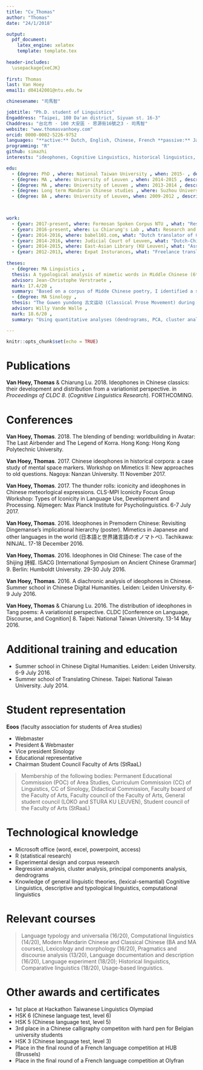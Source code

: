 ```yaml
---
title: "Cv_Thomas"
author: "Thomas"
date: "24/1/2018"

output:
  pdf_document:
    latex_engine: xelatex
    template: template.tex
    
header-includes: 
  \usepackage{xeCJK}    
    
first: Thomas
last: Van Hoey
email1: d04142001@ntu.edu.tw

chinesename: "司馬智"

jobtitle: "Ph.D. student of Linguistics"
Engaddress: "Taipei, 100 Da'an district, Siyuan st. 16-3"
Chaddress: "台北市 · 100 大安區 · 思源街16號之3 · 司馬智"
website: "www.thomasvanhoey.com"
orcid: 0000-0002-5226-9752
languages: "**active:** Dutch, English, Chinese, French **passive:** Japanese, German **notions:** Bunun" 
programming: "R"
github: simazhi
interests: "ideophones, Cognitive Linguistics, historical linguistics, Chinese, Cognitive Semantics"

edu:
  - {degree: PhD , where: National Taiwan University , when: 2015- , description_1: "student in Linguistics" , beurs: "Research Fellowship for Outstanding International Doctoral Students" }
  - {degree: MA , where: University of Leuven , when: 2014-2015 , description_1: "in Linguistics, magna cum laude", thesis: "Thesis: *A typological analysis of mimetic words in Middle Chinese (6th-12th cent.)*"}
  - {degree: MA , where: University of Leuven , when: 2013-2014 , description_1: "in Sinology, magna cum laude", thesis: "Thesis: *The Guwen yundong 古文运动 (Classical Prose Movement) during Tang and Song: Ideological as well as Stylistic Innovation?*"}
  - {degree: Long term Mandarin Chinese studies , where: Suzhou University , when: 2012-2013 , beurs: "scholarship from the Hanban"}
  - {degree: BA , where: University of Leuven, when: 2009-2012 , description_1: "in Sinology, cum laude"}
  


work:
  - {year: 2017-present, where: Formosan Spoken Corpus NTU , what: "Research Assistant: Fieldwork"}
  - {year: 2016-present, where: Lu Chiarung's Lab , what: Research and Teaching Assistant}
  - {year: 2014-2016, where: babel101.com, what: "Dutch translator of Chinese short stories"}
  - {year: 2014-2016, where: Judicial Court of Leuven, what: "Dutch-Chinese translator and interpreter"}
  - {year: 2014-2015, where: East-Asian Library (KU Leuven), what: "Assistant"}
  - {year: 2012-2013, where: Expat Insturances, what: "Freelance translator Dutch-Chinese"}
  
theses:
  - {degree: MA Linguistics , 
  thesis: A typological analysis of mimetic words in Middle Chinese (6th-12th cent.) , 
  advisor: Jean-Christophe Verstraete , 
  mark: 17.4/20 , 
  summary: "Based on a corpus of Midde Chinese poetry, I identified a set of mimetic words in Middle Chinese. I worked on an analysis of their morphological, phonological, syntactical and semantical properties, against a typological background."}
  - {degree: MA Sinology ,
  thesis: "The Guwen yundong 古文运动 (Classical Prose Movement) during Tang and Song: Ideological as well as Stylistic Innovation?" ,
  advisor: Willy Vande Walle , 
  mark: 18.6/20 , 
  summary: "Using quantitative analyses (dendrograms, PCA, cluster analysis), I verified which authors were stylistically part of the Classical Prose Movement. This movement promoted an older style (used some four centuries or more earlier), condemning the formal style of the contemporary popular parallel prose. Unlike theoretical research hitherto suggested, my analysis shows that only a few authors formed the core of the movement. The presence of these authors fits nicely into the dominant framework of the emergence of Neo-Confucianism in the Song dynasty (10th-13th cent.)."}

---
```



```r
knitr::opts_chunk$set(echo = TRUE)
```



# Publications
**Van Hoey, Thomas** & Chiarung Lu. 2018. Ideophones in Chinese classics: their development and distribution from a variationist perspective. in *Proceedings of CLDC 8*. (*Cognitive Linguistics Research*). FORTHCOMING.

# Conferences
**Van Hoey, Thomas**. 2018. The blending of bending: worldbuilding in Avatar: The Last Airbender and The Legend of Korra. Hong Kong: Hong Kong Polytechnic University. \fn{poster}


**Van Hoey, Thomas**. 2017. Chinese ideophones in historical corpora: a case study of mental space markers. Workshop on Mimetics II: New approaches to old questions. Nagoya: Nanzan University. 11 November 2017. \fn{invited}

**Van Hoey, Thomas**. 2017. The thunder rolls: iconicity and ideophones in Chinese meteorlogical expressions. CLS-MPI Iconicity Focus Group Workshop: Types of Iconicity in Language Use, Development and Processing. Nijmegen: Max Planck Institute for Psycholinguistics. 6-7 July 2017. \fn{poster}

**Van Hoey, Thomas**. 2016. Ideophones in Premodern Chinese: Revisiting Dingemanse’s implicational hierarchy (poster). Mimetics in Japanese and other languages in the world (日本語と世界諸言語のオノマトペ). Tachikawa: NINJAL. 17-18 December 2016. \fn{poster}

**Van Hoey, Thomas**. 2016. Ideophones in Old Chinese: The case of the Shijing 詩經. ISACG [International Symposium on Ancient Chinese Grammar] 9. Berlin: Humboldt University. 29-30 July 2016. \fn{oral}

**Van Hoey, Thomas**. 2016. A diachronic analysis of ideophones in Chinese. Summer school in Chinese Digital Humanities. Leiden: Leiden University. 6-9 July 2016. \fn{oral}

**Van Hoey, Thomas** & Chiarung Lu. 2016. The distribution of ideophones in Tang poems: A variationist perspective. CLDC [Conference on Language, Discourse, and Cognition] 8. Taipei: National Taiwan University. 
13-14 May 2016. \fn{oral}



# Additional training and education
- Summer school in Chinese Digital Humanities. Leiden: Leiden University. 6-9 July 2016.
- Summer school of Translating Chinese. Taipei: National Taiwan University. July 2014.


# Student representation
**Eoos** (faculty association for students of Area studies)

- Webmaster \fn{2014-2015}
- President & Webmaster \fn{2013-2014}
- Vice president Sinology \fn{2011-2012}
- Educational representative
- Chairman Student Council Faculty of Arts (StRaaL)

> Membership of the following bodies: Permanent Educational Commission (POC) of Area Studies, Curriculum Commission (CC) of Linguistics, CC of Sinology, Didactical Commission, Faculty board of the Faculty of Arts, Faculty council of the Faculty of Arts, General student council (LOKO and STURA KU LEUVEN), Student council of the Faculty of Arts (StRaaL)

\pagebreak

# Technological knowledge
- Microsoft office (word, excel, powerpoint, access)
- R (statistical research)
- Experimental design and corpus research
- Regression analysis, cluster analysis, principal components analysis, dendrograms
- Knowledge of general linguistic theories, (lexical-semantial) Cognitive Linguistics, descriptive and typological linguistics, computational linguistics

# Relevant courses
>Language typology and universalia (16/20), Computational linguistics (14/20), Modern Mandarin Chinese and Classical Chinese (BA and MA courses), Lexicology and morphology (16/20), Pragmatics and discourse analysis (13/20), Language documentation and description (16/20), Language experiment (18/20); Historical linguistics, Comparative linguistics (18/20), Usage-based linguistics.

# Other awards and certificates
- 1st place at Hackathon Taiwanese Linguistics Olympiad \fn{2017}
- HSK 6 (Chinese language test, level 6) \fn{2013}
- HSK 5 (Chinese language test, level 5) \fn{2013}
- 3rd place in a Chinese calligraphy competiton with hard pen for Belgian university students \fn{2011}
- HSK 3 (Chinese language test, level 3) \fn{2010}
- Place in the final round of a French language competition at HUB (Brussels) \fn{2009}
-	Place in the final round of a French language competition at Olyfran \fn{2007}
